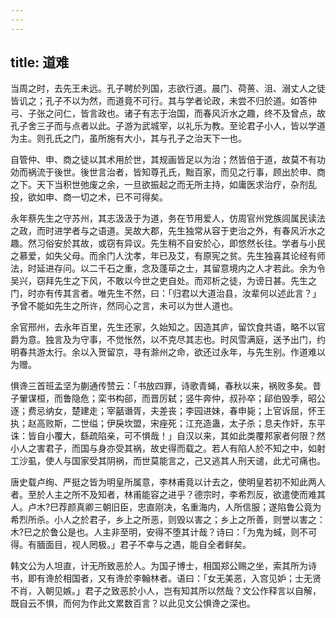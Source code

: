 ```yaml
---
---
---
```

title: 道难
---



当周之时，去先王未远。孔子聘於列国，志欲行道。晨门、荷蒉、沮、溺丈人之徒皆讥之；孔子不以为然，而道竟不可行。其与学者论政，未尝不归於道。如答仲弓、子张之问仁，皆言政也。诸子有志于治国，而春风沂水之趣，终不及曾点，故孔子舍三子而与点者以此。子游为武城宰，以礼乐为教。至论君子小人，皆以学道为主。则孔氏之门，虽所施有大小，其与孔子之治天下一也。

自管仲、申、商之徒以其术用於世，其规画皆足以为治；然皆倍于道，故莫不有功効而祸流于後世。後世言治者，皆知尊孔氏，黜百家，而见之行事，顾出於申、商之下。天下当积世弛废之余，一旦欲振起之而无所主持，如庸医求治疗，杂剂乱投，欲如申、商一切之术，已不可得矣。

永年蔡先生之守苏州，其志汲汲于为道，务在节用爱人，仿周官州党族闾属民读法之政，而时进学者与之语道。吴故大郡，先生独常从容于吏治之外，有春风沂水之趣。然习俗安於其故，或窃有异议。先生稍不自安於心，即悠然长往。学者与小民之慕爱，如失父母。而余门人沈孝，年已及艾，有原宪之贫。先生独喜其论经有师法，时延进存问。以二千石之重，念及蓬荜之士，其留意境内之人才若此。余为令吴兴，窃拜先生之下风，不敢以今世之吏自处。而邓析之徒，为谤日甚。先生之门，时亦有传其言者。唯先生不然，曰：「归君以大道治县，汝辈何以述此言？」予曾不能如先生之所许，然同心之言，未可以为世人道也。

余官邢州，去永年百里，先生还家，久始知之。因造其庐，留饮食共语，略不以官爵为意。独言及为守事，不觉怅然，以不克尽其志也。时风雪满庭，送予出门，约明春共游太行。余以入贺留京，寻有滁州之命，欲还过永年，与先生别。作道难以为赠。

惧谗三首班孟坚为蒯通传赞云：「书放四罪，诗歌青蝇，春秋以来，祸败多矣。昔子翬谋桓，而鲁隐危；栾书构郤，而晋厉弑；竖牛奔仲，叔孙卒；郈伯毁季，昭公逐；费忌纳女，楚建走；宰嚭谮胥，夫差丧；李园进妹，春申毙；上官诉屈，怀王执；赵高败斯，二世缢；伊戾坎盟，宋痤死；江充造蛊，太子杀；息夫作奸，东平诛：皆自小覆大，繇疏陷亲，可不惧哉！」自汉以来，其如此类覆邦家者何限？然小人之害君子，而国与身亦受其祸，故史得而载之。若人有陷人於不知之中，如射工沙虱，使人与国家受其阴祸，而世莫能言之，己又逃其人刑天谴，此尤可痛也。

唐史载卢绚、严挺之皆为明皇所属意，李林甫竟以计去之，使明皇若初不知此两人者。至於人主之所不及知者，林甫能容之进乎？德宗时，李希烈反，欲遣使而难其人。卢木?巳荐颜真卿三朝旧臣，忠直刚决，名重海内，人所信服；遂陷鲁公竟为希烈所杀。小人之於君子，乡上之所恶，则毁以害之；乡上之所善，则誉以害之：木?巳之於鲁公是也。人主非至明，安得不堕其计哉？诗曰：「为鬼为蜮，则不可得。有腼面目，视人罔极。」君子不幸与之遇，能自全者鲜矣。

韩文公为人坦直，计无所致恶於人。为国子博士，相国郑公赐之坐，索其所为诗书，即有谗於相国者，又有谗於李翰林者。语曰：「女无美恶，入宫见妒；士无贤不肖，入朝见嫉。」君子之致恶於小人，岂有知其所以然哉？文公作释言以自解，既自云不惧，而何为作此文累数百言？以此见文公惧谗之深也。